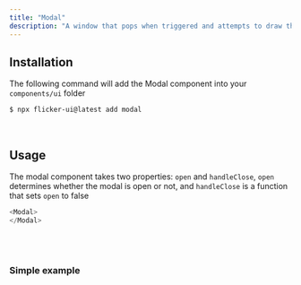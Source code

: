 ```yaml
---
title: "Modal"
description: "A window that pops when triggered and attempts to draw the user's attention"
---
```



## Installation

The following command will add the Modal component into your `components/ui` folder

```bash
$ npx flicker-ui@latest add modal
```

<br />

## Usage

The modal component takes two properties: `open` and `handleClose`, `open`
determines whether the modal is open or not, and `handleClose` is a function that 
sets `open` to false
```js /items="center"/ /justify="center"/
<Modal>
</Modal>
```

<br/>
<br/>

### Simple example
<ModalPreview/>